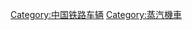 {{commonscat|Steam locomotives of China}}

[[Category:中国铁路车辆|Category:中国铁路车辆]]
[[Category:蒸汽機車|Category:蒸汽機車]]